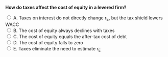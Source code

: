 ::: {.question-block}

<form onsubmit="event.preventDefault(); checkAnswer('module8_mcq_q80')" data-correct-answer="A">
<strong style="display: block;">How do taxes affect the cost of equity in a levered firm?</strong>

<label><input type="radio" name="module8_mcq_q80" value="A"> A. Taxes on interest do not directly change r<sub>E</sub>, but the tax shield lowers WACC</label><br>
<label><input type="radio" name="module8_mcq_q80" value="B"> B. The cost of equity always declines with taxes</label><br>
<label><input type="radio" name="module8_mcq_q80" value="C"> C. The cost of equity equals the after-tax cost of debt</label><br>
<label><input type="radio" name="module8_mcq_q80" value="D"> D. The cost of equity falls to zero</label><br>
<label><input type="radio" name="module8_mcq_q80" value="E"> E. Taxes eliminate the need to estimate r<sub>E</sub></label><br>
</form>

<div id="feedback-module8_mcq_q80" class="feedback" data-status="" style="display:none;">
✅ Correct: A. Taxes do not directly affect r<sub>E</sub>, but they reduce WACC by lowering the weighted cost through debt’s tax shield.
</div>

:::
